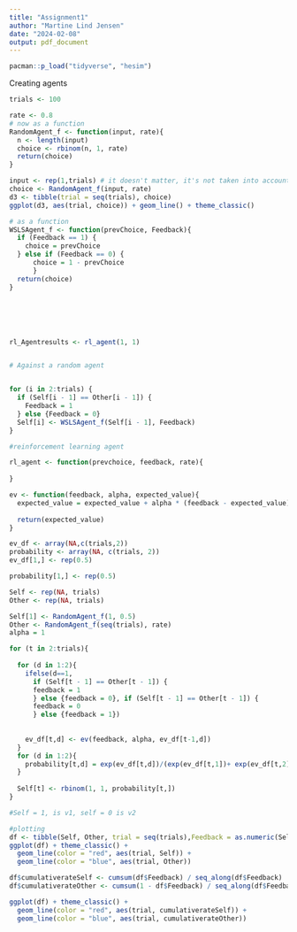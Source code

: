 ```yaml
---
title: "Assignment1"
author: "Martine Lind Jensen"
date: "2024-02-08"
output: pdf_document
---
```

```r
pacman::p_load("tidyverse", "hesim")
```

Creating agents
```r
trials <- 100
```

```r
rate <- 0.8
# now as a function
RandomAgent_f <- function(input, rate){
  n <- length(input)
  choice <- rbinom(n, 1, rate)
  return(choice)
}

input <- rep(1,trials) # it doesn't matter, it's not taken into account
choice <- RandomAgent_f(input, rate)
d3 <- tibble(trial = seq(trials), choice)
ggplot(d3, aes(trial, choice)) + geom_line() + theme_classic()
```

```r
# as a function
WSLSAgent_f <- function(prevChoice, Feedback){
  if (Feedback == 1) {
    choice = prevChoice
  } else if (Feedback == 0) {
      choice = 1 - prevChoice
      }
  return(choice)
}






rl_Agentresults <- rl_agent(1, 1)


# Against a random agent


for (i in 2:trials) {
  if (Self[i - 1] == Other[i - 1]) {
    Feedback = 1
  } else {Feedback = 0}
  Self[i] <- WSLSAgent_f(Self[i - 1], Feedback)
}

```

```r
#reinforcement learning agent 

rl_agent <- function(prevchoice, feedback, rate){
  
}

ev <- function(feedback, alpha, expected_value){
  expected_value = expected_value + alpha * (feedback - expected_value)
  
  return(expected_value)
}

ev_df <- array(NA,c(trials,2))
probability <- array(NA, c(trials, 2))
ev_df[1,] <- rep(0.5)

probability[1,] <- rep(0.5)

Self <- rep(NA, trials)
Other <- rep(NA, trials)

Self[1] <- RandomAgent_f(1, 0.5)
Other <- RandomAgent_f(seq(trials), rate)
alpha = 1

for (t in 2:trials){
  
  for (d in 1:2){
    ifelse(d==1, 
      if (Self[t - 1] == Other[t - 1]) {
      feedback = 1
      } else {feedback = 0}, if (Self[t - 1] == Other[t - 1]) {
      feedback = 0
      } else {feedback = 1})
    
  
    ev_df[t,d] <- ev(feedback, alpha, ev_df[t-1,d])
  }
  for (d in 1:2){
    probability[t,d] = exp(ev_df[t,d])/(exp(ev_df[t,1])+ exp(ev_df[t,2]))
  }
    
  Self[t] <- rbinom(1, 1, probability[t,])
}

#Self = 1, is v1, self = 0 is v2
```

```r
#plotting
df <- tibble(Self, Other, trial = seq(trials),Feedback = as.numeric(Self == Other))
ggplot(df) + theme_classic() +
  geom_line(color = "red", aes(trial, Self)) +
  geom_line(color = "blue", aes(trial, Other))

df$cumulativerateSelf <- cumsum(df$Feedback) / seq_along(df$Feedback)
df$cumulativerateOther <- cumsum(1 - df$Feedback) / seq_along(df$Feedback)

ggplot(df) + theme_classic() +
  geom_line(color = "red", aes(trial, cumulativerateSelf)) +
  geom_line(color = "blue", aes(trial, cumulativerateOther))
```


